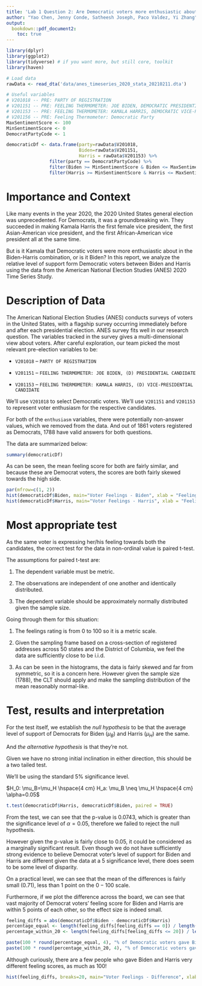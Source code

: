 ```yaml
---
title: 'Lab 1 Question 2: Are Democratic voters more enthusiastic about Joe Biden or Kamala Harris?'
author: "Yao Chen, Jenny Conde, Satheesh Joseph, Paco Valdez, Yi Zhang"
output: 
  bookdown::pdf_document2: 
    toc: true
---
```


\clearpage

```r
library(dplyr)
library(ggplot2) 
library(tidyverse) # if you want more, but still core, toolkit
library(haven)
```


```r
# Load data
rawData <- read_dta('data/anes_timeseries_2020_stata_20210211.dta')

# Useful variables
# V201018 -- PRE: PARTY OF REGISTRATION
# V201151 -- PRE: FEELING THERMOMETER: JOE BIDEN, DEMOCRATIC PRESIDENTIAL CANDIDATE
# V201153 -- PRE: FEELING THERMOMETER: KAMALA HARRIS, DEMOCRATIC VICE-PRESIDENTIAL CANDIDATE
# V201156 -- PRE: Feeling Thermometer: Democratic Party
MaxSentimentScore <- 100
MinSentimentScore <- 0
DemocratPartyCode <- 1

democraticDf <- data.frame(party=rawData$V201018,
                           Biden=rawData$V201151, 
                           Harris = rawData$V201153) %>% 
                filter(party == DemocratPartyCode) %>%
                filter(Biden >= MinSentimentScore & Biden <= MaxSentimentScore) %>%
                filter(Harris >= MinSentimentScore & Harris <= MaxSentimentScore)
```

# Importance and Context
Like many events in the year 2020, the 2020 United States general election was 
unprecedented. For Democrats, it was a groundbreaking win. They succeeded in making
Kamala Harris the first female vice president, the first Asian-American vice president,
and the first African-American vice president all at the same time.

But is it Kamala that Democratic voters were more enthusiastic about in the Biden-Harris
combination, or is it Biden? In this report, we analyze the relative level of support
form Democratic voters between Biden and Harris using the data from the American
National Election Studies (ANES) 2020 Time Series Study.


# Description of Data

The American National Election Studies (ANES) conducts surveys of voters in the 
United States, with a flagship survey occurring immediately before and after 
each presidential election. ANES survey fits well in our research question. The 
variables tracked in the survey gives a multi-dimensional view about voters.
After careful exploration, our team picked the most relevant pre-election variables to be:

- `V201018` -- `PARTY OF REGISTRATION`

- `V201151` -- `FEELING THERMOMETER: JOE BIDEN, (D) PRESIDENTIAL CANDIDATE`

- `V201153` -- `FEELING THERMOMETER: KAMALA HARRIS, (D) VICE-PRESIDENTIAL CANDIDATE`

We'll use `V201018` to select Democratic voters. We'll use `V201151` and `V201153`
to represent voter enthusiasm for the respective candidates.

For both of the `enthusiasm` variables, there were potentially non-answer values,
which we removed from the data. And out of 1861 voters registered as Democrats,
1788 have valid answers for both questions.

The data are summarized below:

``` r
summary(democraticDf)
```

As can be seen, the mean feeling score for both are fairly similar, and because
these are Democrat voters, the scores are both fairly skewed towards the high side.

``` r
par(mfrow=c(1, 2))
hist(democraticDf$Biden, main="Voter Feelings - Biden", xlab = "Feeling Score", ylab = "Number of people", col='blue')
hist(democraticDf$Harris, main="Voter Feelings - Harris", xlab = "Feeling Score", ylab = "Number of people",  col='red')
```


<!-- Our team also verified the credibility of the participant  -->
<!-- feeling to the Party, by cross-checking the participant loyalty to the Democratic -->
<!-- party using the variable V201156. -->


# Most appropriate test 
As the same voter is expressing her/his feeling towards both the candidates, 
the correct test for the data in non-ordinal value is paired t-test.

The assumptions for paired t-test are:

1. The dependent variable must be metric.

2. The observations are independent of one another and identically distributed.

3. The dependent variable should be approximately normally distributed given the sample size.

Going through them for this situation:

1. The feelings rating is from 0 to 100 so it is a metric scale.

2. Given the sampling frame based on a cross-section of registered addresses across 50 states
and the District of Columbia, we feel the data are sufficiently close to be i.i.d.

3. As can be seen in the histograms, the data is fairly skewed and far from symmetric, so it
is a concern here. However given the sample size (1788), the CLT should apply and make the
sampling distribution of the mean reasonably normal-like.

#    Test, results and interpretation
For the test itself, we establish the *null hypothesis* to be that the average level of
support of Democrats for Biden ($\mu_B$) and Harris ($\mu_H$) are the same.

And *the alternative hypothesis* is that they're not.

Given we have no strong initial inclination in either direction, this should be a two tailed test.

We'll be using the standard $5\%$ significance level.

$H_0: \mu_B=\mu_H \hspace{4 cm} H_a: \mu_B \neq \mu_H \hspace{4 cm} \alpha=0.05$

```r
t.test(democraticDf$Harris, democraticDf$Biden, paired = TRUE)
```

From the test, we can see that the p-value is $0.0743$, which is greater than the
significance level of $\alpha = 0.05$, therefore we failed to reject the null hypothesis.

However given the p-value is fairly close to $0.05$, it could be considered as a
marginally significant result. Even though we do not have sufficiently strong evidence to
believe Democrat voter's level of support for Biden and Harris are different given the data
at a $5%$ significance level, there does seem to be some level of disparity.

On a practical level, we can see that the mean of the differences is fairly small ($0.71$),
less than 1 point on the $0-100$ scale.

Furthermore, if we plot the difference across the board, we can see that vast majority
of Democrat voters' feeling score for Biden and Harris are within 5 points of each other,
so the effect size is indeed small.

``` r
feeling_diffs = abs(democraticDf$Biden - democraticDf$Harris)
percentage_equal <- length(feeling_diffs[feeling_diffs == 0]) / length(feeling_diffs)
percentage_within_20 <- length(feeling_diffs[feeling_diffs <= 20]) / length(feeling_diffs)

paste(100 * round(percentage_equal, 4), "% of Democratic voters gave Biden and Harris the same score.")
paste(100 * round(percentage_within_20, 4), "% of Democratic voters gave Biden and Harris scores within 20 points.")

```


Although curiously, there are a few people who gave Biden and Harris very different
feeling scores, as much as 100!

``` r
hist(feeling_diffs, breaks=20, main="Voter Feelings - Difference", xlab = "Difference in Feeling Score", ylab = "Number of people")
```






